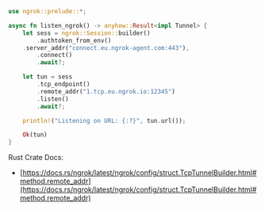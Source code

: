 ```rust
use ngrok::prelude::*;

async fn listen_ngrok() -> anyhow::Result<impl Tunnel> {
    let sess = ngrok::Session::builder()
        .authtoken_from_env()
	.server_addr("connect.eu.ngrok-agent.com:443"),
        .connect()
        .await?;

    let tun = sess
        .tcp_endpoint()
        .remote_addr("1.tcp.eu.ngrok.io:12345")
        .listen()
        .await?;

    println!("Listening on URL: {:?}", tun.url());

    Ok(tun)
}
```

Rust Crate Docs:

- [https://docs.rs/ngrok/latest/ngrok/config/struct.TcpTunnelBuilder.html#method.remote_addr](https://docs.rs/ngrok/latest/ngrok/config/struct.TcpTunnelBuilder.html#method.remote_addr)
